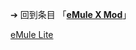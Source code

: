 {{LSR
|article = eMule Lite
|latest_release_version = 1.6.0.0
|latest_release_date = {{Start date and age|2010|07|04}}
}}<noinclude>

➔ 回到条目 「'''[[eMule X Mod]]'''」
[[Category:最新穩定版模板|eMule Lite]]
</noinclude>
